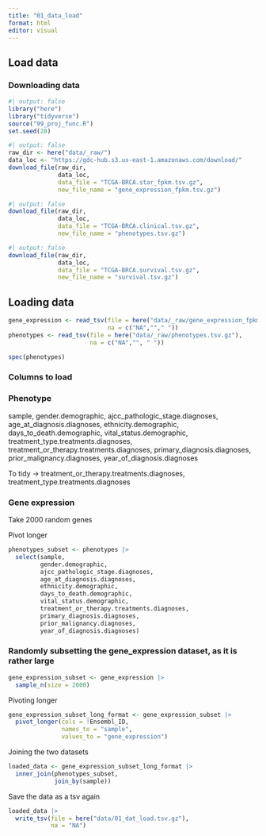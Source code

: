 ```yaml
---
title: "01_data_load"
format: html
editor: visual
---
```


## Load data

### Downloading data

```r
#| output: false
library("here")
library("tidyverse")
source("99_proj_func.R")
set.seed(28)
```

```r
#| output: false
raw_dir <- here("data/_raw/")
data_loc <- "https://gdc-hub.s3.us-east-1.amazonaws.com/download/"
download_file(raw_dir, 
              data_loc, 
              data_file = "TCGA-BRCA.star_fpkm.tsv.gz", 
              new_file_name = "gene_expression_fpkm.tsv.gz")
```

```r
#| output: false
download_file(raw_dir, 
              data_loc, 
              data_file = "TCGA-BRCA.clinical.tsv.gz", 
              new_file_name = "phenotypes.tsv.gz")
```

```r
#| output: false
download_file(raw_dir, 
              data_loc, 
              data_file = "TCGA-BRCA.survival.tsv.gz", 
              new_file_name = "survival.tsv.gz")
```

## Loading data

```r
gene_expression <- read_tsv(file = here("data/_raw/gene_expression_fpkm.tsv.gz"), 
                            na = c("NA",""," "))
phenotypes <- read_tsv(file = here("data/_raw/phenotypes.tsv.gz"), 
                       na = c("NA","", " "))
```

```r
spec(phenotypes)
```

### Columns to load

### Phenotype

sample, gender.demographic, ajcc_pathologic_stage.diagnoses, age_at_diagnosis.diagnoses, ethnicity.demographic, days_to_death.demographic, vital_status.demographic, treatment_type.treatments.diagnoses, treatment_or_therapy.treatments.diagnoses, primary_diagnosis.diagnoses, prior_malignancy.diagnoses, year_of_diagnosis.diagnoses

To tidy -\> treatment_or_therapy.treatments.diagnoses, treatment_type.treatments.diagnoses

### Gene expression

Take 2000 random genes

Pivot longer

```r
phenotypes_subset <- phenotypes |> 
  select(sample, 
         gender.demographic,
         ajcc_pathologic_stage.diagnoses,
         age_at_diagnosis.diagnoses, 
         ethnicity.demographic, 
         days_to_death.demographic, 
         vital_status.demographic,
         treatment_or_therapy.treatments.diagnoses,
         primary_diagnosis.diagnoses, 
         prior_malignancy.diagnoses, 
         year_of_diagnosis.diagnoses)
```

### Randomly subsetting the gene_expression dataset, as it is rather large

```r
gene_expression_subset <- gene_expression |> 
  sample_n(size = 2000)
```

Pivoting longer

```r
gene_expression_subset_long_format <- gene_expression_subset |> 
  pivot_longer(cols = !Ensembl_ID, 
               names_to = "sample", 
               values_to = "gene_expression")

```

Joining the two datasets

```r
loaded_data <- gene_expression_subset_long_format |> 
  inner_join(phenotypes_subset, 
             join_by(sample))


```

Save the data as a tsv again

```r
loaded_data |> 
  write_tsv(file = here("data/01_dat_load.tsv.gz"), 
            na = "NA")
```
